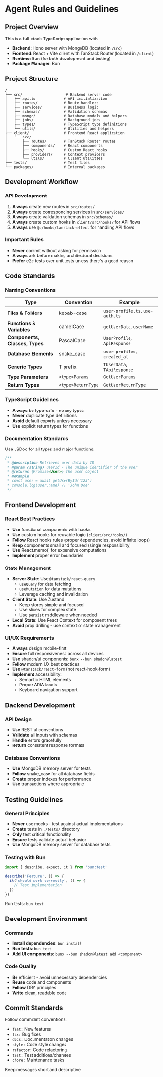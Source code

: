 # Agent Rules and Guidelines

## Project Overview

This is a full-stack TypeScript application with:

- **Backend**: Hono server with MongoDB (located in `/src`)
- **Frontend**: React + Vite client with TanStack Router (located in `/client`)
- **Runtime**: Bun (for both development and testing)
- **Package Manager**: Bun

## Project Structure

```
/
├── src/                    # Backend server code
│   ├── api.ts             # API initialization
│   ├── routes/            # Route handlers
│   ├── services/          # Business logic
│   ├── schemas/           # Validation schemas
│   ├── mongo/             # Database models and helpers
│   ├── jobs/              # Background jobs
│   ├── types/             # TypeScript type definitions
│   └── utils/             # Utilities and helpers
├── client/                # Frontend React application
│   └── src/
│       ├── routes/        # TanStack Router routes
│       ├── components/    # React components
│       ├── hooks/         # Custom React hooks
│       ├── providers/     # Context providers
│       └── utils/         # Client utilities
├── tests/                 # Test files
└── packages/              # Internal packages
```

## Development Workflow

### API Development

1. **Always** create new routes in `src/routes/`
2. **Always** create corresponding services in `src/services/`
3. **Always** create validation schemas in `src/schemas/`
4. **Always** create custom hooks in `client/src/hooks/` for API flows
5. **Always** use `@c/hooks/tanstack-effect` for handling API flows

### Important Rules

- **Never** commit without asking for permission
- **Always** ask before making architectural decisions
- **Prefer** e2e tests over unit tests unless there's a good reason

## Code Standards

### Naming Conventions

| Type                           | Convention         | Example                          |
| ------------------------------ | ------------------ | -------------------------------- |
| **Files & Folders**            | kebab-case         | `user-profile.ts`, `use-auth.ts` |
| **Functions & Variables**      | camelCase          | `getUserData`, `userName`        |
| **Components, Classes, Types** | PascalCase         | `UserProfile`, `ApiResponse`     |
| **Database Elements**          | snake_case         | `user_profiles`, `created_at`    |
| **Generic Types**              | T prefix           | `TUserData`, `TApiResponse`      |
| **Type Parameters**            | `<type>Params`     | `GetUserParams`                  |
| **Return Types**               | `<type>ReturnType` | `GetUserReturnType`              |

### TypeScript Guidelines

- **Always** be type-safe - no `any` types
- **Never** duplicate type definitions
- **Avoid** default exports unless necessary
- **Use** explicit return types for functions

### Documentation Standards

Use JSDoc for all types and major functions:

```typescript
/**
 * @description Retrieves user data by ID
 * @param {string} userId - The unique identifier of the user
 * @returns {Promise<User>} The user object
 * @example
 * const user = await getUserById('123')
 * console.log(user.name) // 'John Doe'
 */
```

## Frontend Development

### React Best Practices

- **Use** functional components with hooks
- **Use** custom hooks for reusable logic (`client/src/hooks/`)
- **Follow** React hooks rules (proper dependencies, avoid infinite loops)
- **Keep** components small and focused (single responsibility)
- **Use** React.memo() for expensive computations
- **Implement** proper error boundaries

### State Management

- **Server State**: Use `@tanstack/react-query`
  - `useQuery` for data fetching
  - `useMutation` for data mutations
  - Leverage caching and invalidation
- **Client State**: Use Zustand
  - Keep stores simple and focused
  - Use slices for complex state
  - Use `persist` middleware when needed
- **Local State**: Use React Context for component trees
- **Avoid** prop drilling - use context or state management

### UI/UX Requirements

- **Always** design mobile-first
- **Ensure** full responsiveness across all devices
- **Use** shadcn/ui components: `bunx --bun shadcn@latest`
- **Follow** modern UX best practices
- **Use** `@tanstack/react-form` (not react-hook-form)
- **Implement** accessibility:
  - Semantic HTML elements
  - Proper ARIA labels
  - Keyboard navigation support

## Backend Development

### API Design

- **Use** RESTful conventions
- **Validate** all inputs with schemas
- **Handle** errors gracefully
- **Return** consistent response formats

### Database Conventions

- **Use** MongoDB memory server for tests
- **Follow** snake_case for all database fields
- **Create** proper indexes for performance
- **Use** transactions where appropriate

## Testing Guidelines

### General Principles

- **Never** use mocks - test against actual implementations
- **Create** tests in `./tests/` directory
- **Only** test critical functionality
- **Ensure** tests validate actual behavior
- **Use** MongoDB memory server for database tests

### Testing with Bun

```typescript
import { describe, expect, it } from 'bun:test'

describe('Feature', () => {
  it('should work correctly', () => {
    // Test implementation
  })
})
```

Run tests: `bun test`

## Development Environment

### Commands

- **Install dependencies**: `bun install`
- **Run tests**: `bun test`
- **Add UI components**: `bunx --bun shadcn@latest add <component>`

### Code Quality

- **Be** efficient - avoid unnecessary dependencies
- **Reuse** code and components
- **Follow** DRY principles
- **Write** clean, readable code

## Commit Standards

Follow commitlint conventions:

- `feat:` New features
- `fix:` Bug fixes
- `docs:` Documentation changes
- `style:` Code style changes
- `refactor:` Code refactoring
- `test:` Test additions/changes
- `chore:` Maintenance tasks

Keep messages short and descriptive.

